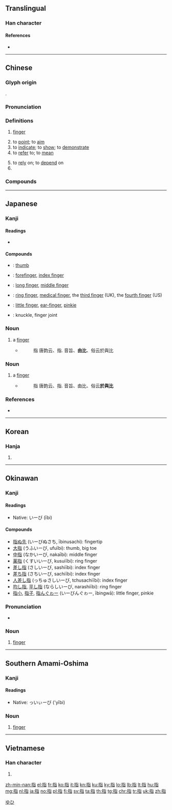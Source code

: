 {{character info/new}}
==Translingual==

===Han character===
{{Han char|rn=64|rad=手|as=06|sn=9|four=51061|canj=QPA|ids=⿰扌旨}}

====References====
* {{Han ref|kx=0429.200|dkj=12034|dj=0778.150|hdz=31873.050|uh=6307|ud=25351|bh=ABFC|bd=44028}}

----

==Chinese==
{{zh-forms}}

===Glyph origin===
{{Han etym}}
{{Han compound|手|lt1=扌|旨|ls=psc|c1=s|c2=p}}.

===Pronunciation===
{{zh-pron
|m=zhǐ
|m-s=zi3
|c=zi2
|h=pfs=chṳ́
|md=
|mn=qz,tw,xm,zz:chí/qz,tw,xm,zz:kí/tw:cháiⁿ
|mn_note=chí - literary; kí - vernacular
|w=
|mc=y
|oc=y
|cat=n,v,cls
}}

===Definitions===
{{zh-hanzi}}

# [[finger]]
#: {{zh-x|手指|finger}}
# to [[point]]; to [[aim]]
# to [[indicate]]; to [[show]]; to [[demonstrate]]
# to [[refer]] to; to [[mean]]
#: {{zh-x|指 人 不 舒服。|'''Refers to''' being uncomfortable.}}
# to [[rely]] on; to [[depend]] on
# {{zh-classifier|[[fingerwidth]]s}}

===Compounds===
{{zh-der|指腹為婚:arrange a marriage for an unborn child|指令|指關節|搖指|指南|一彈指|一腳指|不吝指教|不指望|中指|了如指掌|二拇指|五指|五指山|交通指揮|人氣指標|令人髮指|以指撓沸|佛指甲|使臂使指|修指甲|倒指|僂指|僮手指千|價值指標|光陰彈指|八指頭陀|六指|切韻指南|創意指導|加權指數|十二指腸|十指連心|千人所指|千夫所指|半指|口講指畫|合指症|同文算指|吹指|啖指咬舌|噬指棄薪|多指症|大拇指|大拇指頭|大指|如指諸掌|如臂使指|密度指數|寸指測淵|射魚指天|將指|小拇指|小指|屈指|屈指一算|屈指可數|彈指|彈指之間|彈指神功|惜指失掌|意指|戒指|戟指|戟指怒目|手指|手指字母|扳指|拇指|拈針指|拶指|指一說十|指不勝屈|指事|指使|指出|指北針|指南之助|指南宮|指南打北|指南車|指南針|指印|指古摘今|指名|指名道姓|指向|指囷|指地為盟|指壓|指天為誓|指天畫地|指天誓心|指天誓日|指天說地|指婚|指定|指定打擊|指定轉接|指實掌虛|指導|指導員|指尖|指山說磨|指山賣磨|指引|指手畫腳|指手頓腳|指指戳戳|指指搠搠|指指點點|指授|指掌|指控|指揮|指揮刀|指揮官|指揮導航|指揮棒|指揮艙|指揮若定|指揮部|指摘|指摹|指攀|指教|指數|指數函數|指數法則|指斥|指日|指日可待|指日高陞|指明|指書|指望|指東打西|指東畫西|指東話西|指東說西|指桑罵槐|指桑說槐|指極星|指標|指正|指歸|指水盟松|指決|指沓|指法|指派|指猴|指瑕|指瑕造隙|指環|指甲|指甲剪|指甲套兒|指甲油|指甲花|指甲草|指畫|指痕|指皂為白|指目|指破迷團|指示|指稱|指稱詞|指空話空|指紋|指紋分析|指紋紀錄|指紋辨識|指紋鑑定|指腳夫妻|指腹割衿|指腹裁襟|指螺|指要|指親托故|指觸|指認|指謫|指證|指豬罵狗|指責|指路人|指迷|指配|指針|指長話短|指陳|指雁為羹|指雞罵狗|指靠|指頭|指頭畫|指頭肚兒|指顧|指顧之際|指骨|指鹿為馬|指麾|指黑為白|指點|指點迷津|掐指一算|撚指|擘指|據床指麾|斗杓東指|旌旗所指|望風希指|東指|枝指|染指|染指垂涎|染指於鼎|根指數|梏十指|樂府指迷|武術指導|沒了指望|沒指望|泛指|灰指甲|無名指|無指望|物價指數|生產指數|發蹤指示|白指病|目指氣使|直指|相關指數|瞭如指掌|瞭若指掌|福利指標|管闚錐指|約指|結婚戒指|經濟指數|經濟指標|繞指柔|纖指|美工指導|股價指數|藝術指導|蘭花指|言近指遠|詘指|趨舍指湊|輪指|巡指間|迅指|針指|錐指|鑿空指鹿|電腦指令|領先指標|頤指|頤指氣使|頤指進退|頭髮上指|顧指|食指|食指大動|食指浩繁|首屈一指|駢拇枝指|髮上指冠|髮指|髮指眥裂|魯肅指囷|點指畫字}}

----

==Japanese==

===Kanji===
{{ja-kanji|grade=3|rs=手06}}

====Readings====
* {{ja-readings|goon=[[し]] (shi)|kanon=[[し]] (shi)|nanori=[[むね]] (mune)|kun=[[ゆび]] (yubi), [[さす]] (sasu)}}

====Compounds====
* {{ja-r|親指|おやゆび}}: [[thumb]]
* {{ja-r|人差し指|ひとさしゆび}}: [[forefinger]], [[index finger]]
* {{ja-r|中指|なかゆび}}: [[long finger]], [[middle finger]]
* {{ja-r|薬指|くすりゆび}}: [[ring finger]], [[medical finger]], the [[third finger]] (UK), the [[fourth finger]] (US)
* {{ja-r|小指|こゆび}}: [[little finger]], [[ear-finger]], [[pinkie]]
* {{ja-r|指関節|ゆびかんせつ}}: knuckle, finger joint

===Noun===
{{ja-noun|ゆび|count=本}}

# a [[finger]]
#* {{RQ:Wamyō Ruijushō|2|38}}
#*: 指 唐韵云、指. 音旨、'''由比'''、俗云於與比

===Noun===
{{ja-noun|および}}

# a [[finger]]
#* {{RQ:Wamyō Ruijushō|2|38}}
#*: 指 唐韵云、指. 音旨、由比、俗云'''於與比'''

===References===
* {{R:Wamyō Ruijushō}}

[[Category:Japanese basic words|ゆひ]]
{{catlangcode|ja|Fingers|Anatomy|sort=ゆひ}}

----

==Korean==

===Hanja===
{{ko-hanja|hangeul=지|eumhun=|rv=ji|mr=chi|y=ci}}

# {{defn|lang=ko|sort=手06}}

----

==Okinawan==

===Kanji===
{{head|ryu|kanji}}

====Readings====
* Native: いーび (ībi)

====Compounds====
* [[指ぬ先]] (いーびぬさち, ībinusachi): fingertip
* [[大指]] (うふいーび, ufuībi): thumb, big toe
* [[中指]] (なかいーび, nakaībi): middle finger
* [[薬指]] (くすいいーび, kusuiībi): ring finger
* [[差し指]] (さしいーび, sashiībi): index finger
* [[差ち指]] (さちいーび, sachiībi): index finger
* [[人差し指]] (っちゅさしいーび, tchusachiībi): index finger
* [[均し指]], [[平し指]] (ならしいーび, narashiībi): ring finger
* [[指小]], [[指子]], [[指んぐゎー]] (いーびんぐゎー, ībingwā): little finger, pinkie

===Pronunciation===
* {{IPA|/ʔiːbi/|lang=ryu}}

===Noun===
{{head|ryu|noun|hiragana|いーび|romaji|ībi}}

# [[finger]]

----

==Southern Amami-Oshima==

===Kanji===
{{head|ams|kanji}}

====Readings====
* Native: っいぃーび ('yībi)

===Noun===
{{head|ams|noun|hiragana|っいぃーび|romaji|'yībi}}

# [[finger]]

----

==Vietnamese==

===Han character===
{{vi-hantu|[[chỉ]], [[xỉ]], [[chỏ]]|rs=手06}}

# {{defn|lang=vi|sort=手06}}

[[zh-min-nan:指]]
[[el:指]]
[[fr:指]]
[[ko:指]]
[[it:指]]
[[kn:指]]
[[ku:指]]
[[ky:指]]
[[lo:指]]
[[lb:指]]
[[lt:指]]
[[hu:指]]
[[mg:指]]
[[nl:指]]
[[ja:指]]
[[no:指]]
[[pl:指]]
[[fi:指]]
[[sv:指]]
[[ta:指]]
[[th:指]]
[[tg:指]]
[[chr:指]]
[[tr:指]]
[[uk:指]]
[[zh:指]]